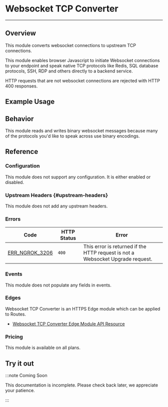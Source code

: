 
# Websocket TCP Converter

---

## Overview

This module converts websocket connections to upstream TCP connections.

This module enables browser Javascript to initiate Websocket connections to your
endpoint and speak native TCP protocols like Redis, SQL database protocols,
SSH, RDP and others directly to a backend service.

HTTP requests that are not websocket connections are rejected with HTTP 400
responses.

## Example Usage

<Tabs groupId="connectivity" queryString="cty">
	<TabItem value="agent-cli" label="Agent CLI" default>
		<AgentCliExample />
	</TabItem>
	<TabItem value="agent-config" label="Agent Config">
		<AgentConfigExample />
	</TabItem>
	<TabItem value="ssh" label="SSH">
		<SshExample />
	</TabItem>
	<TabItem value="go-sdk" label="Go">
		<GoSdkExample />
	</TabItem>
	<TabItem value="nodejs-sdk" label="NodeJS">
		<NodejsSdkExample />
	</TabItem>
	<TabItem value="python-sdk" label="Python">
		<PythonSdkExample />
	</TabItem>
	<TabItem value="rust-sdk" label="Rust">
		<RustSdkExample />
	</TabItem>
	<TabItem value="k8s" label="Kubernetes Controller">
		<KubernetesExample />
	</TabItem>
</Tabs>

## Behavior

This module reads and writes binary websocket messages because many of the
protocols you'd like to speak across use binary encodings.

## Reference

### Configuration

This module does not support any configuration. It is either enabled or
disabled.

### Upstream Headers {#upstream-headers}

This module does not add any upstream headers.

### Errors

| Code                                      | HTTP Status | Error                                                                          |
| ----------------------------------------- | ----------- | ------------------------------------------------------------------------------ |
| [ERR_NGROK_3206](/errors/err_ngrok_3206/) | `400`       | This error is returned if the HTTP request is not a Websocket Upgrade request. |

### Events

This module does not populate any fields in events.

### Edges

Websocket TCP Converter is an HTTPS Edge module which can be applied to Routes.

- [Websocket TCP Converter Edge Module API Resource](/api/resources/https-edge-route-websocket-tcp-converter-module/)

### Pricing

This module is available on all plans.

## Try it out

:::note Coming Soon

This documentation is incomplete. Please check back later, we appreciate your
patience.

:::
